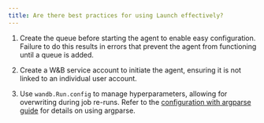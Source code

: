 ```yaml
---
title: Are there best practices for using Launch effectively?
---
```


1. Create the queue before starting the agent to enable easy configuration. Failure to do this results in errors that prevent the agent from functioning until a queue is added.

2. Create a W&B service account to initiate the agent, ensuring it is not linked to an individual user account.

3. Use `wandb.Run.config` to manage hyperparameters, allowing for overwriting during job re-runs. Refer to the [configuration with argparse guide](/models/track/config/#set-the-configuration-with-argparse) for details on using argparse.
